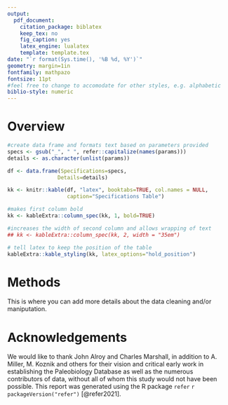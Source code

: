 ---
output:
  pdf_document:
    citation_package: biblatex
    keep_tex: no
    fig_caption: yes
    latex_engine: lualatex
    template: template.tex
date: "`r format(Sys.time(), '%B %d, %Y')`"
geometry: margin=1in
fontfamily: mathpazo
fontsize: 11pt
#feel free to change to accomodate for other styles, e.g. alphabetic
biblio-style: numeric
---
# Overview

```{r echo=FALSE, message=FALSE, warning=FALSE}
#create data frame and formats text based on parameters provided
specs <- gsub("_", " ", refer::capitalize(names(params)))
details <- as.character(unlist(params))

df <- data.frame(Specifications=specs,
                Details=details)

kk <- knitr::kable(df, "latex", booktabs=TRUE, col.names = NULL,
                   caption="Specifications Table")

#makes first column bold
kk <- kableExtra::column_spec(kk, 1, bold=TRUE)

#increases the width of second column and allows wrapping of text
## kk <- kableExtra::column_spec(kk, 2, width = "35em") 

# tell latex to keep the position of the table
kableExtra::kable_styling(kk, latex_options="hold_position")
```

# Methods
This is where you can add more details about the data cleaning and/or maniputation. 

# Acknowledgements
We would like to thank John Alroy and Charles Marshall, in addition to A. Miller, M. Koznik and others for their vision and critical early work in establishing the Paleobiology Database as well as the numerous contributors of data, without all of whom this study would not have been possible. This report was generated using the R package `refer` `r packageVersion("refer")` [@refer2021].
